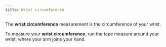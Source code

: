 ```yaml
---
title: Wrist circumference
---
```


The **wrist circumference** measurement is the circumference of your wrist.

To measure your **wrist circumference**, run the tape measure around your wrist, where your arm joins your hand.

<MeasurementImage />
